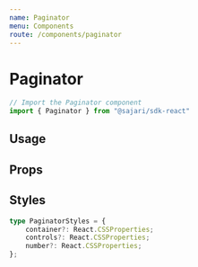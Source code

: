 ```yaml
---
name: Paginator
menu: Components
route: /components/paginator
---
```




# Paginator

```javascript
// Import the Paginator component
import { Paginator } from "@sajari/sdk-react"
```

## Usage
<Playground>
    <Paginator />
</Playground>

## Props
<PropsTable of={Paginator} />

## Styles
```typescript
type PaginatorStyles = {
    container?: React.CSSProperties;
    controls?: React.CSSProperties;
    number?: React.CSSProperties;
};  
```
